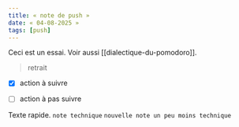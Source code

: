 ```yaml
---
title: « note de push »
date: « 04-08-2025 »
tags: [push]
---
```


Ceci est un essai. Voir aussi [[dialectique-du-pomodoro]].

> retrait

- [x] action à suivre
- [ ] action à pas suivre


Texte rapide. `note technique` `nouvelle note un peu moins technique`